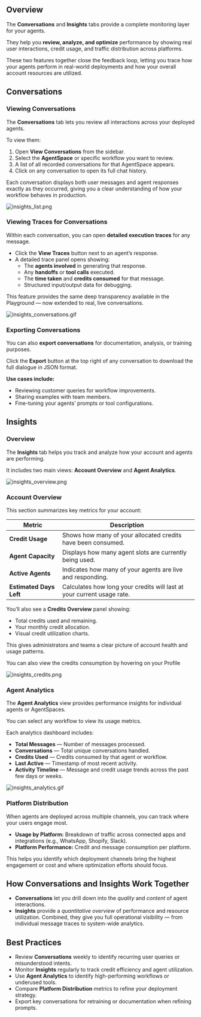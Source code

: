 ## Overview

The **Conversations** and **Insights** tabs provide a complete monitoring layer for your agents.

They help you **review, analyze, and optimize** performance by showing real user interactions, credit usage, and traffic distribution across platforms.

These two features together close the feedback loop, letting you trace how your agents perform in real-world deployments and how your overall account resources are utilized.

## Conversations

### Viewing Conversations

The **Conversations** tab lets you review all interactions across your deployed agents.

To view them:

1. Open **View Conversations** from the sidebar.
2. Select the **AgentSpace** or specific workflow you want to review.
3. A list of all recorded conversations for that AgentSpace appears.
4. Click on any conversation to open its full chat history.

Each conversation displays both user messages and agent responses exactly as they occurred, giving you a clear understanding of how your workflow behaves in production.

![insights_list.png](/images/user-guides/conversations-insights/insights_list.png)

### Viewing Traces for Conversations

Within each conversation, you can open **detailed execution traces** for any message.

- Click the **View Traces** button next to an agent’s response.
- A detailed trace panel opens showing:
  - The **agents involved** in generating that response.
  - Any **handoffs** or **tool calls** executed.
  - The **time taken** and **credits consumed** for that message.
  - Structured input/output data for debugging.

This feature provides the same deep transparency available in the Playground — now extended to real, live conversations.

![insights_conversations.gif](/images/user-guides/conversations-insights/insights_conversations.gif)

### Exporting Conversations

You can also **export conversations** for documentation, analysis, or training purposes.

Click the **Export** button at the top right of any conversation to download the full dialogue in JSON format.

**Use cases include:**

- Reviewing customer queries for workflow improvements.
- Sharing examples with team members.
- Fine-tuning your agents’ prompts or tool configurations.

## Insights

### Overview

The **Insights** tab helps you track and analyze how your account and agents are performing.

It includes two main views: **Account Overview** and **Agent Analytics**.

![insights_overview.png](/images/user-guides/conversations-insights/insights_overview.png)

### Account Overview

This section summarizes key metrics for your account:

| Metric                  | Description                                                            |
| ----------------------- | ---------------------------------------------------------------------- |
| **Credit Usage**        | Shows how many of your allocated credits have been consumed.           |
| **Agent Capacity**      | Displays how many agent slots are currently being used.                |
| **Active Agents**       | Indicates how many of your agents are live and responding.             |
| **Estimated Days Left** | Calculates how long your credits will last at your current usage rate. |

You’ll also see a **Credits Overview** panel showing:

- Total credits used and remaining.
- Your monthly credit allocation.
- Visual credit utilization charts.

This gives administrators and teams a clear picture of account health and usage patterns.

You can also view the credits consumption by hovering on your Profile

![insights_credits.png](/images/user-guides/conversations-insights/insights_credits.png)

### Agent Analytics

The **Agent Analytics** view provides performance insights for individual agents or AgentSpaces.

You can select any workflow to view its usage metrics.

Each analytics dashboard includes:

- **Total Messages** — Number of messages processed.
- **Conversations** — Total unique conversations handled.
- **Credits Used** — Credits consumed by that agent or workflow.
- **Last Active** — Timestamp of most recent activity.
- **Activity Timeline** — Message and credit usage trends across the past few days or weeks.

![insights_analytics.gif](/images/user-guides/conversations-insights/insights_analytics.gif)

### Platform Distribution

When agents are deployed across multiple channels, you can track where your users engage most.

- **Usage by Platform:** Breakdown of traffic across connected apps and integrations (e.g., WhatsApp, Shopify, Slack).
- **Platform Performance:** Credit and message consumption per platform.

This helps you identify which deployment channels bring the highest engagement or cost and where optimization efforts should focus.

## How Conversations and Insights Work Together

- **Conversations** let you drill down into the _quality_ and _content_ of agent interactions.
- **Insights** provide a _quantitative overview_ of performance and resource utilization.
  Combined, they give you full operational visibility — from individual message traces to system-wide analytics.

## Best Practices

- Review **Conversations** weekly to identify recurring user queries or misunderstood intents.
- Monitor **Insights** regularly to track credit efficiency and agent utilization.
- Use **Agent Analytics** to identify high-performing workflows or underused tools.
- Compare **Platform Distribution** metrics to refine your deployment strategy.
- Export key conversations for retraining or documentation when refining prompts.
